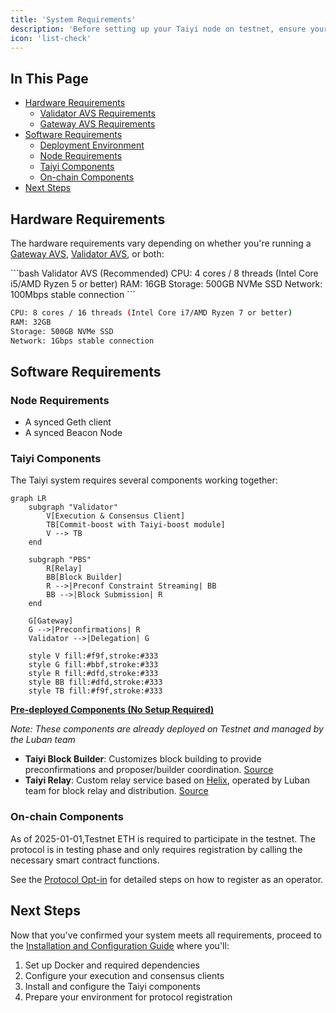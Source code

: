 ```yaml
---
title: 'System Requirements'
description: 'Before setting up your Taiyi node on testnet, ensure your system meets the following requirements for hardware, software, and initial configuration.'
icon: 'list-check'
---
```


## In This Page
- [Hardware Requirements](#hardware-requirements)
  - [Validator AVS Requirements](#hardware-requirements)
  - [Gateway AVS Requirements](#hardware-requirements)
- [Software Requirements](#software-requirements)
  - [Deployment Environment](#deployment-environment)
  - [Node Requirements](#node-requirements)
  - [Taiyi Components](#taiyi-specific-components)
  - [On-chain Components](#on-chain-components)
- [Next Steps](#next-steps)

## Hardware Requirements

The hardware requirements vary depending on whether you're running a [Gateway AVS](/learn/architecture/on_chain_components/avs_middleware_contracts#gatewayavs), [Validator AVS](/learn/architecture/on_chain_components/avs_middleware_contracts#validatoravs), or both:

<CodeGroup>
```bash Validator AVS (Recommended)
CPU: 4 cores / 8 threads (Intel Core i5/AMD Ryzen 5 or better)
RAM: 16GB
Storage: 500GB NVMe SSD
Network: 100Mbps stable connection
```

```bash Gateway AVS (Recommended)
CPU: 8 cores / 16 threads (Intel Core i7/AMD Ryzen 7 or better)
RAM: 32GB
Storage: 500GB NVMe SSD
Network: 1Gbps stable connection
```
</CodeGroup>

## Software Requirements


### Node Requirements
- A synced Geth client
- A synced Beacon Node

### Taiyi Components

The Taiyi system requires several components working together:
```mermaid
graph LR
    subgraph "Validator"
        V[Execution & Consensus Client]
        TB[Commit-boost with Taiyi-boost module]
        V --> TB
    end

    subgraph "PBS"
        R[Relay]
        BB[Block Builder]
        R -->|Preconf Constraint Streaming| BB
        BB -->|Block Submission| R
    end

    G[Gateway]
    G -->|Preconfirmations| R
    Validator -->|Delegation| G

    style V fill:#f9f,stroke:#333
    style G fill:#bbf,stroke:#333
    style R fill:#dfd,stroke:#333
    style BB fill:#dfd,stroke:#333
    style TB fill:#f9f,stroke:#333
```

**<u>Pre-deployed Components (No Setup Required)</u>**

*Note: These components are already deployed on Testnet and managed by the Luban team*

- **Taiyi Block Builder**: Customizes block building to provide preconfirmations and proposer/builder coordination. [Source](https://github.com/lu-bann/rbuilder)
- **Taiyi Relay**: Custom relay service based on [Helix](https://github.com/gattaca-com/helix), operated by Luban team for block relay and distribution. [Source](https://github.com/lu-bann/helix)


### On-chain Components
<Note>
As of 2025-01-01,Testnet ETH is required to participate in the testnet. The protocol is in testing phase and only requires registration by calling the necessary smart contract functions. 

See the [Protocol Opt-in](/node_operator_setup_guide/protocol_opt_in) for detailed steps on how to register as an operator.
</Note>

## Next Steps

Now that you've confirmed your system meets all requirements, proceed to the [Installation and Configuration Guide](/node_operator_setup_guide/installation_and_configuration) where you'll:

1. Set up Docker and required dependencies
2. Configure your execution and consensus clients
3. Install and configure the Taiyi components
4. Prepare your environment for protocol registration